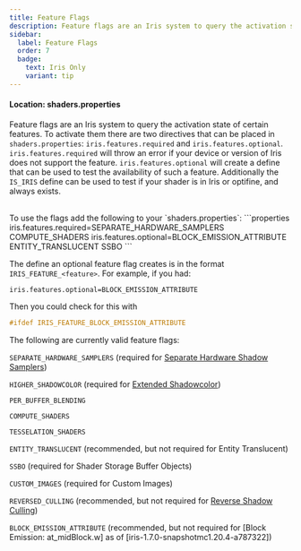 ```yaml
---
title: Feature Flags
description: Feature flags are an Iris system to query the activation state of certain features.
sidebar:
  label: Feature Flags
  order: 7
  badge:
    text: Iris Only
    variant: tip
---
```


#### Location: shaders.properties

Feature flags are an Iris system to query the activation state of certain features. To activate them there are two directives that can be placed in `shaders.properties`: `iris.features.required` and `iris.features.optional`. `iris.features.required` will throw an error if your device or version of Iris does not support the feature. `iris.features.optional` will create a define that can be used to test the availability of such a feature. Additionally the `IS_IRIS` define can be used to test if your shader is in Iris or optifine, and always exists.

<br>
To use the flags add the following to your `shaders.properties`:
```properties
iris.features.required=SEPARATE_HARDWARE_SAMPLERS COMPUTE_SHADERS
iris.features.optional=BLOCK_EMISSION_ATTRIBUTE ENTITY_TRANSLUCENT SSBO
```

</br>

The define an optional feature flag creates is in the format `IRIS_FEATURE_<feature>`. For example, if you had:
```properties
iris.features.optional=BLOCK_EMISSION_ATTRIBUTE
```
Then you could check for this with
```glsl
#ifdef IRIS_FEATURE_BLOCK_EMISSION_ATTRIBUTE
```

The following are currently valid feature flags:

`SEPARATE_HARDWARE_SAMPLERS` (required for [Separate Hardware Shadow Samplers](/reference/buffers/shadowtex))

`HIGHER_SHADOWCOLOR` (required for [Extended Shadowcolor](/reference/buffers/shadowcolor))

`PER_BUFFER_BLENDING`

`COMPUTE_SHADERS`

`TESSELATION_SHADERS`

`ENTITY_TRANSLUCENT` (recommended, but not required for Entity Translucent)

`SSBO` (required for Shader Storage Buffer Objects)

`CUSTOM_IMAGES` (required for Custom Images)

`REVERSED_CULLING` (recommended, but not required for [Reverse Shadow Culling](/reference/constants/voxeldistance))

`BLOCK_EMISSION_ATTRIBUTE` (recommended, but not required for [Block Emission: at_midBlock.w] as of [iris-1.7.0-snapshotmc1.20.4-a787322])
